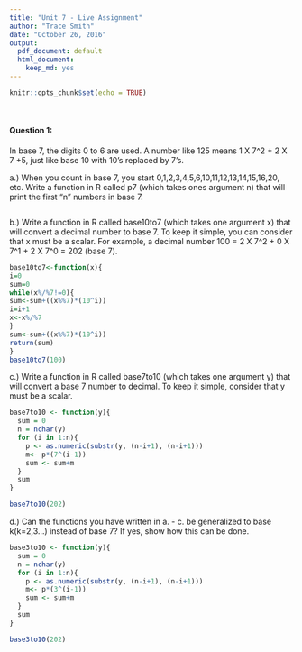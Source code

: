 ```yaml
---
title: "Unit 7 - Live Assignment"
author: "Trace Smith"
date: "October 26, 2016"
output:
  pdf_document: default
  html_document:
    keep_md: yes
---
```


```r
knitr::opts_chunk$set(echo = TRUE)
```

<br>

#### Question 1:
In base 7, the digits 0 to 6 are used. A number like 125 means 1 X 7^2 + 2 X 7 +5, just like base 10 with 10's replaced by 7's.


a.) When you count in base 7, you start 0,1,2,3,4,5,6,10,11,12,13,14,15,16,20, etc. Write a function in R called p7 (which takes ones argument n) that will print the first "n" numbers in base 7. 

```r

```

b.) Write a function in R called base10to7 (which takes one argument x) that will convert a decimal number to base 7. To keep it simple, you can consider that x must be a scalar. For example, a decimal number 100 = 2 X 7^2 + 0 X 7^1 + 2 X 7^0 = 202 (base 7).

```r
base10to7<-function(x){
i=0
sum=0
while(x%/%7!=0){
sum<-sum+((x%%7)*(10^i))
i=i+1
x<-x%/%7
}
sum<-sum+((x%%7)*(10^i))
return(sum)
}
base10to7(100)
```

c.) Write a function in R called base7to10 (which takes one argument y) that will convert a base 7 number to decimal. To keep it simple, consider that y must be a scalar.

```r
base7to10 <- function(y){
  sum = 0
  n = nchar(y)
  for (i in 1:n){
    p <- as.numeric(substr(y, (n-i+1), (n-i+1)))
    m<- p*(7^(i-1))
    sum <- sum+m
  }
  sum
}

```


```r
base7to10(202)
```


d.) Can the functions you have written in a. - c. be generalized to base k(k=2,3...) instead of base 7? If yes, show how this can be done.


```r
base3to10 <- function(y){
  sum = 0
  n = nchar(y)
  for (i in 1:n){
    p <- as.numeric(substr(y, (n-i+1), (n-i+1)))
    m<- p*(3^(i-1))
    sum <- sum+m
  }
  sum
}
```

```r
base3to10(202)
```
